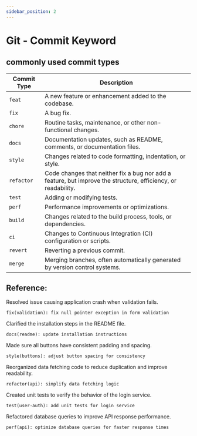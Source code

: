 ```yaml
---
sidebar_position: 2
---
```


# Git - Commit Keyword

## commonly used commit types

| Commit Type | Description                                                |
|-------------|------------------------------------------------------------|
| `feat`      | A new feature or enhancement added to the codebase.        |
| `fix`       | A bug fix.                                                  |
| `chore`     | Routine tasks, maintenance, or other non-functional changes.|
| `docs`      | Documentation updates, such as README, comments, or documentation files. |
| `style`     | Changes related to code formatting, indentation, or style.  |
| `refactor`  | Code changes that neither fix a bug nor add a feature, but improve the structure, efficiency, or readability. |
| `test`      | Adding or modifying tests.                                  |
| `perf`      | Performance improvements or optimizations.                 |
| `build`     | Changes related to the build process, tools, or dependencies. |
| `ci`        | Changes to Continuous Integration (CI) configuration or scripts. |
| `revert`    | Reverting a previous commit.                                |
| `merge`     | Merging branches, often automatically generated by version control systems. |


## Reference: 

Resolved issue causing application crash when validation fails.
```shell
fix(validation): fix null pointer exception in form validation
```

Clarified the installation steps in the README file.
```shell
docs(readme): update installation instructions
```

Made sure all buttons have consistent padding and spacing.
```shell
style(buttons): adjust button spacing for consistency
```

Reorganized data fetching code to reduce duplication and improve readability.
```shell
refactor(api): simplify data fetching logic
```

Created unit tests to verify the behavior of the login service.
```shell
test(user-auth): add unit tests for login service
```

Refactored database queries to improve API response performance.
```shell
perf(api): optimize database queries for faster response times
```